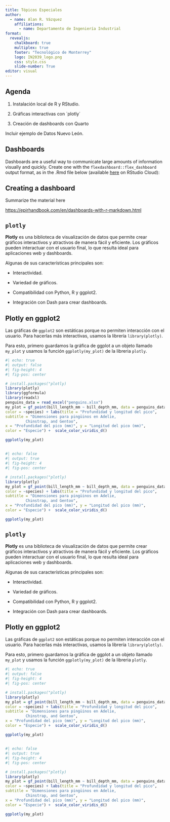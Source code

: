 ```yaml
---
title: Tópicos Especiales  
author: 
  - name: Alan R. Vázquez
    affiliations:
      - name: Departamento de Ingeniería Industrial
format: 
  revealjs:
    chalkboard: true
    multiplex: true
    footer: "Tecnológico de Monterrey"
    logo: IN2039_logo.png
    css: style.css
    slide-number: True
editor: visual
---
```


## Agenda

1.  Instalación local de R y RStudio.

2.  Gráficas interactivas con \`plotly\`

3.  Creación de dashboards con Quarto

::: notes
Incluir ejemplo de Datos Nuevo León.
:::

## Dashboards

Dashboards are a useful way to communicate large amounts of information visually and quickly. Create one with the `flexdashboard::flex_dashboard` output format, as in the .Rmd file below (available [here](https://posit.cloud/content/181966) on RStudio Cloud):

## Creating a dashboard

Summarize the material here

<https://epirhandbook.com/en/dashboards-with-r-markdown.html>

## `plotly`

**Plotly** es una biblioteca de visualización de datos que permite crear gráficos interactivos y atractivos de manera fácil y eficiente. Los gráficos pueden interactuar con el usuario final, lo que resulta ideal para aplicaciones web y dashboards.

Algunas de sus características principales son:

::: incremental
-   Interactividad.

-   Variedad de gráficos.

-   Compatibilidad con Python, R y ggplot2.

-   Integración con Dash para crear dashboards.
:::

## Plotly en ggplot2

Las gráficas de `ggplot2` son estáticas porque no permiten interacción con el usuario. Para hacerlas más interactivas, usamos la librería `library(plotly)`.

Para esto, primero guardamos la gráfica de ggplot a un objeto llamado `my_plot` y usamos la función `ggplotly(my_plot)` de la libreria `plotly`.

```r
#| echo: true
#| output: false
#| fig-height: 4
#| fig-pos: center 

# install.packages("plotly)
library(plotly)
library(ggformula)
library(readxl)
penguins_data = read_excel("penguins.xlsx")
my_plot = gf_point(bill_length_mm ~ bill_depth_mm, data = penguins_data, 
color = ~species) + labs(title = "Profundidad y longitud del pico", 
subtitle = "Dimensiones para pingüinos en Adelie,
         Chinstrap, and Gentoo", 
x = "Profundidad del pico (mm)", y = "Longitud del pico (mm)",
color = "Especie") +  scale_color_viridis_d()

ggplotly(my_plot)

```

## 

```r
#| echo: false
#| output: true
#| fig-height: 4
#| fig-pos: center 

# install.packages("plotly)
library(plotly)
my_plot = gf_point(bill_length_mm ~ bill_depth_mm, data = penguins_data, 
color = ~species) + labs(title = "Profundidad y longitud del pico", 
subtitle = "Dimensiones para pingüinos en Adelie,
         Chinstrap, and Gentoo", 
x = "Profundidad del pico (mm)", y = "Longitud del pico (mm)",
color = "Especie") +  scale_color_viridis_d()

ggplotly(my_plot)
```

## `plotly`

**Plotly** es una biblioteca de visualización de datos que permite crear gráficos interactivos y atractivos de manera fácil y eficiente. Los gráficos pueden interactuar con el usuario final, lo que resulta ideal para aplicaciones web y dashboards.

Algunas de sus características principales son:

::: incremental
-   Interactividad.

-   Variedad de gráficos.

-   Compatibilidad con Python, R y ggplot2.

-   Integración con Dash para crear dashboards.
:::

## Plotly en ggplot2

Las gráficas de `ggplot2` son estáticas porque no permiten interacción con el usuario. Para hacerlas más interactivas, usamos la librería `library(plotly)`.

Para esto, primero guardamos la gráfica de ggplot a un objeto llamado `my_plot` y usamos la función `ggplotly(my_plot)` de la libreria `plotly`.

```r
#| echo: true
#| output: false
#| fig-height: 4
#| fig-pos: center 

# install.packages("plotly)
library(plotly)
my_plot = gf_point(bill_length_mm ~ bill_depth_mm, data = penguins_data, 
color = ~species) + labs(title = "Profundidad y longitud del pico", 
subtitle = "Dimensiones para pingüinos en Adelie,
         Chinstrap, and Gentoo", 
x = "Profundidad del pico (mm)", y = "Longitud del pico (mm)",
color = "Especie") +  scale_color_viridis_d()

ggplotly(my_plot)

```

## 

```r
#| echo: false
#| output: true
#| fig-height: 4
#| fig-pos: center 

# install.packages("plotly)
library(plotly)
my_plot = gf_point(bill_length_mm ~ bill_depth_mm, data = penguins_data, 
color = ~species) + labs(title = "Profundidad y longitud del pico", 
subtitle = "Dimensiones para pingüinos en Adelie,
         Chinstrap, and Gentoo", 
x = "Profundidad del pico (mm)", y = "Longitud del pico (mm)",
color = "Especie") +  scale_color_viridis_d()

ggplotly(my_plot)
```
